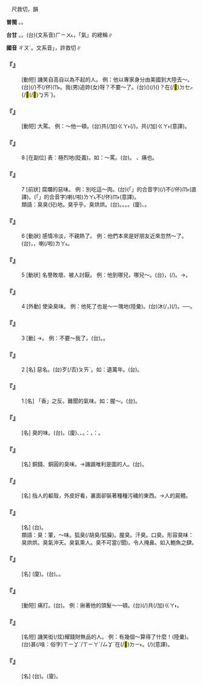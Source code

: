 
=={{ruby|臭|ㄔㄡˋ}}==

　尺救切，{{ruby|宥|ㄧㄡˋ}}韻

'''普閩''' {{ruby|(文)|ㄑㄧㄨ˪}}。{{ruby|(白)|ㄘㄠ˪}}。

'''台甘''' {{ruby|(文)|ㄏㄧㄨ˪}}。{{ruby|(語)|ㄘㄠ˪}}。(台)(文系音)<rt>ㄏㄧㄨ˪</rt>，「氣」的總稱∥

'''國音''' <rt>ㄔㄡˋ</rt>。文系音{{ruby|「|ㄒㄧㄡˋ}}」，許救切∥

    

==='''『{{ruby|臭|ㄔㄡˋ}}{{ruby|美|ㄇㄟˇ}}』'''===
: [動短] 譏笑自高自以為{{ruby|了|ㄌㄧㄠˇ}}不起的人。 例：他以專家身分由美國到大陸去～。(台){{ruby|伊|ㄧ}}{{ruby|用|ㄧㄥ˫/ㄧㆲ˫}}{{ruby|專|ㄗㄨㄢ}}{{ruby|家|ㄍㄚ}}{{ruby|丌|ㆤ}}{{ruby|資|ㄗㄨ}}{{ruby|格|ㄍㆤㆷ}}{{ruby|對|ㄉㄨㄧ˪}}{{ruby|美|ㆠㄧˋ}}{{ruby|國|ㄍㆦㆶ}}{{ruby|去|ㄎㄧ˪}}{{ruby|大|ㄉㄞ˫}}{{ruby|陸|ㄌㄧㆦㆶ ͘}}{{ruby|風|ㄏㆲ}}{{ruby|神|ㄒㄧㄣˊ}}(/{{ruby|招|ㄐㄧㄠ}}{{ruby|搖|ㄧㄠˊ}})不(/伓)<rt>ㆬ˫</rt>{{ruby|知|ㄗㄞ}}{{ruby|<mark>&#xffb4e;</mark>|ㆠㄞˋ}}。我(男)追妳(女)呀？不要～了。(台){{ruby|我|ㆣㄨㄚˋ}}({{ruby|男|ㄌㆰˊ}}){{ruby|去|ㄎㄧ˪}}{{ruby|<mark>&#xf96a3;</mark>|ㄌㄧㆴ}}(/{{ruby|逐|ㆢㄧㆦㆶ}}){{ruby|汝|·ㄌㄧˋ}}({{ruby|女|ㄌㄨˋ}}){{ruby|喔|ㆦ˪}}？{{ruby|汝|ㄌㄧˋ}}{{ruby|免|ㆠㄧㄢˋ}}在(/<mark>&#xf9549;</mark>)<rt>ㄉㆤㆷ</rt>{{ruby|愛|ㄞ˪}}{{ruby|<mark>&#xffad0;</mark>|ㄙㄨㄧˋ}}{/{{ruby|不|ㆬ˫}}{{ruby|知|ㄗㄞ}}<mark>&#xffb4e;</mark>(/<mark>&#xffcda;</mark>)<rt>ㆠㄞˋ</rt>}。
    

==='''『{{ruby|臭|ㄔㄡˋ}}{{ruby|罵|ㄇㄚˋ}}』'''===
: [動短] 大罵。 例：～他一頓。(台)共(/加)<rt>ㄍㄚ˫</rt>{{ruby|伊|ㄧ}}{{ruby|大|ㄉㄨㄚ˫}}{{ruby|罵|ㄇㆤ˫/ㄇㄚ˫}}(/{{ruby|摻|ㄙㆰˋ}}{{ruby|罵|ㄇㆤ˫/ㄇㄚ˫}}){{ruby|一|ㄐㄧㆵ ͘}}{{ruby|場|ㄉㄧㆫˊ/ㄉㄧㆧˊ}}。共(/加)<rt>ㄍㄚ˫</rt>{{ruby|罵|ㄇㆤ˫/ㄇㄚ˫}}{{ruby|到|ㄍㄚㆷ}}{{ruby|臭|ㄘㄠ˪}}{{ruby|頭|ㄊㄠˊ}}{{ruby|雞|ㄍㄨㆤ/ㄍㆤ}}{{ruby|仔|ㄚ}}{{ruby|去|ㄎㄧ˪}}(意譯)。
    

==='''『{{ruby|臭|ㄔㄡˋ}}』'''===
:8  [在副位] 表：極烈地(貶義)。如：～罵。(台){{ruby|大|ㄉㄨㄚ˫}}{{ruby|罵|ㄇㆤ˫/ㄇㄚ˫}}{{ruby|一|ㄐㄧㆵ ͘}}{{ruby|場|ㄉㄧㆧˊ/ㄉㄧㆫˊ}}。 {{ruby|臭|ㄔㄡˋ}}{{ruby|打|ㄉㄚˇ}}、痛{{ruby|打|ㄉㄚˇ}}也。
    

==='''『{{ruby|臭|ㄔㄡˋ}}』'''===
:7  [前狀] 腐爛的惡味。 例：別吃這～肉。(台){{ruby|<mark>&#xffacb;</mark>|ㄗㆤ}}(「{{ruby|只|ㄐㄧˋ}}{{ruby|個|ㆤˊ}}」的合音字){{ruby|臭|ㄘㄠ˪}}(/{{ruby|<mark>&#xffbd2;</mark>|ㄠˋ}}){{ruby|肉|ㆠㄚㆷ}}不(/伓)<rt>ㆬ˫</rt>{{ruby|通|ㄊㄤ}}{{ruby|食|ㄐㄧㄚㆷ ͘}}(直譯)。{{ruby|<mark>&#xffacb;</mark>|ㄗㆤ}}(「{{ruby|只|ㄐㄧˋ}}{{ruby|個|ㆤˊ}}」的合音字){{ruby|肉|ㆠㄚㆷ}}{{ruby|臭|ㄘㄠ˪}}{{ruby|去|ㄎㄧ˪}}喇(/啦)<rt>ㄌㄚ˪</rt>不(/伓)<rt>ㆬ˫</rt>{{ruby|通|ㄊㄤ}}{{ruby|食|ㄐㄧㄚㆷ ͘}}(意譯)。
:類語：臭臭(兒)地。臭乎乎。臭烘烘。(台){{ruby|臭|ㄘㄠ˪}}{{ruby|摸|ㄇㆦ}}{{ruby|摸|ㄇㆦ}}。{{ruby|臭|ㄘㄠ˪}}{{ruby|薟|ㄏㄧㆰ}}{{ruby|薟|ㄏㄧㆰ}}。{{ruby|臭|ㄘㄠ˪}}{{ruby|( )|ㄏㆧ}}{{ruby|( )|ㄏㆧ}}。{{ruby|臭|ㄘㄠ˪}}{{ruby|( )|ㆣㄧㄚˊ}}{{ruby|( )|ㆣㄧㄚˊ}}。(廈){{ruby|臭|ㄘㄠ˪}}{{ruby|奇|ㄍㄧㄚˊ}}{{ruby|奇|ㄍㄧㄚˊ}}、{{ruby|<mark>&#xffbd2;</mark>|ㄠˋ}}{{ruby|膿|ㄌㆲˊ}}{{ruby|膿|ㄌㆲˊ}}。
:
    

==='''『{{ruby|臭|ㄔㄡˋ}}』'''===
:6  [動狀] 感情冷淡，不親熱了。 例：他們本來是好朋友近來忽然～了。(台){{ruby|<mark>&#xffad9;</mark>|ㄧㄣ}}{{ruby|兩|ㄋㆭ˫}}{{ruby|個|ㆤˊ}}{{ruby|本|ㄅㄨㄣˋ}}{{ruby|成|ㄐㄧㆩˊ}}{{ruby|是|ㄒㄧ˫}}{{ruby|好|ㄏㄜˋ}}{{ruby|朋|ㄅㄧㄥˊ}}{{ruby|友|ㄧㄨˋ}}，{{ruby|近|ㄍㄨㄣ˫/ㄍㄧㄣ˫}}{{ruby|來|ㄌㄞˊ}}{{ruby|忽|ㄏㄨㆵ}}{{ruby|然|ㆢㄧㄢˊ/ㄌㄧㄢˊ}}{{ruby|間|ㄍㄢ}}{{ruby|歹|ㄆㆮˋ/ㄆㄞˋ}}{{ruby|去|ㄎㄧ˪}}，{{ruby|無|ㆠㄜˊ}}{{ruby|味|ㆠㄧ˫}}喇(/啦)<rt>ㄌㄚ˪</rt>。
    

==='''『{{ruby|臭|ㄔㄡˋ}}』'''===
:5  [動狀] 名譽敗壞、被人討厭。 例：他到哪兒，哪兒～。(台){{ruby|伊|ㄧ}}{{ruby|行|ㄍㄧㆩˊ}}{{ruby|到|ㄍㄠ˪}}{{ruby|<mark>&#xf8fbd;</mark>|ㄏㄧㄚ}}，{{ruby|<mark>&#xf8fbd;</mark>|ㄏㄧㄚ}}{{ruby|著|ㄉㄧㄜㆷ}}(/{{ruby|都|ㄉㄜ˫}}){{ruby|會|ㄨㆤ˫/ㆤ˫}}{{ruby|臭|ㄘㄠ˪}}。→{{ruby|行|ㄍㄧㆩˊ}}{{ruby|到|ㄍㄠ˪}}{{ruby|<mark>&#xf8fbd;</mark>|ㄏㄧㄚ}}{{ruby|臭|ㄘㄠ˪}}{{ruby|到|ㄍㄠ˪}}{{ruby|<mark>&#xf8fbd;</mark>|ㄏㄧㄚ}}。
    

==='''『{{ruby|臭|ㄔㄡˋ}}』'''===
:4  [外動] 使染臭味。 例：他死了也是～一塊地(陸彙)。(台){{ruby|伊|ㄧ}}{{ruby|若|ㄋㄚ˫}}{{ruby|死|ㄒㄧˋ}}{{ruby|去|ㄎㄧ˪}}{{ruby|不|ㄅㄨㆵ}}{{ruby|過|ㄍㄜ˪}}{{ruby|是|ㄒㄧ˫}}沐(/{{ruby|毣|ㆠㄚㆶ}}，{{ruby|污|ㄨ˪}}{{ruby|染|ㄌㄧㆰˋ}}{{ruby|也|ㄧㄚ˪}}){{ruby|臭|ㄘㄠ˪}}{{ruby|一|ㄐㄧㆵ ͘}}{{ruby|塊|ㄉㆤ˪}}{{ruby|地|ㄉㄨㆤ˫/ㄉㆤ˫}}(/{{ruby|一|ㄐㄧㆵ ͘}}{{ruby|撘|ㄉㄚㆷ}}{{ruby|塗|ㄊㆦˊ}})。──{{ruby|無|ㆠㄜˊ}}{{ruby|大|ㄉㄨㄚ˫}}{{ruby|影|ㄧㄥˋ}}{{ruby|響|ㄏㄧㆲˋ}}。
    

==='''『{{ruby|臭|ㄔㄡˋ}}』'''===
:3  [動] →{{ruby|糗|ㄑㄧㄡˇ}}。 例：不要～我了。(台){{ruby|<mark>&#xffb49;</mark>|ㄇㄞ˪}}{{ruby|付|ㄏㆦ˫}}{{ruby|我|ㆣㄨㄚˋ}}{{ruby|漏|ㄌㄠ˪}}{{ruby|氣|ㄎㄨㄧ˪}}。{{ruby|<mark>&#xffb49;</mark>|ㄇㄞ˪}}{{ruby|笑|ㄑㄧㄜ˪}}{{ruby|我|·ㆣㄨㄚˋ}}。
    

==='''『{{ruby|臭|ㄔㄡˋ}}』'''===
:2  [名] 惡名。(台)歹(/否)<rt>ㄆㄞˋ</rt>{{ruby|名|ㄇㄧㄚˊ}}{{ruby|聲|ㄒㄧㆩ}}。如：遺{{ruby|～|ㄔㄡˋ}}萬年。(台){{ruby|永|ㄧㄥˋ}}{{ruby|遠|ㄨㄢˋ}}{{ruby|留|ㄌㄠˊ}}{{ruby|一|ㄐㄧㆵ ͘}}{{ruby|個|ㆤˊ}}{{ruby|臭|ㄘㄠ˪}}{{ruby|名|ㄇㄧㄚˊ}}。
    

==='''『{{ruby|臭|ㄔㄡˋ}}』'''===
:1  [名] 「香」之反。難聞的氣味。如：腥～。(台){{ruby|臭|ㄘㄠ˪}}{{ruby|臊|ㄘㄜ}}{{ruby|味|ㆠㄧ˫}}。
    

==='''『{{ruby|臭|ㄔㄡˋ}}{{ruby|味|ㄨㄟˋ}}』'''===
: [名] 臭的味。(台){{ruby|臭|ㄘㄠ˪}}{{ruby|味|ㆠㄧ˫}}。(廈){{ruby|漚|ㄠ˪}}{{ruby|味|ㆠㄧ˫}}、{{ruby|漚|ㄠ˪}}{{ruby|風|ㄏㆲ}}、{{ruby|漚|ㄠ˪}}{{ruby|濃|ㄌㆲˊ}}。{{ruby|按|ㄢ˪}}：{{ruby|漚|ㄠ˪}}，{{ruby|諧|ㄏㄞˊ}}：{{ruby|<mark>&#xffbd2;</mark>|ㄠ˪}}。
    

==='''『{{ruby|銅|ㄊㄨㄥˊ}}{{ruby|臭|ㄔㄡˋ}}』'''===
: [名] 銅錢、銅圓的臭味。→譏諷唯利是圖的人。(台){{ruby|臭|ㄘㄠ˪}}{{ruby|銅|ㄉㄤˊ}}{{ruby|<mark>&#xffaf9;</mark>|ㄒㄧㄢ}}{{ruby|味|ㆠㄧ˫}}。
    

==='''『{{ruby|臭|ㄔㄡˋ}}{{ruby|皮|ㄆㄧˊ}}{{ruby|囊|ㄋㄤˊ}}』'''===
: [名] 指人的軀殼，外皮好看，裏面卻裝著種種污穢的東西。→人的屍體。
    

==='''『{{ruby|臭|ㄔㄡˋ}}{{ruby|水|ㄕㄨㄟˇ}}{{ruby|坑|ㄎㄥ}}』'''===
: [名] (台){{ruby|臭|ㄘㄠ˪}}{{ruby|水|ㄗㄨㄧˋ}}{{ruby|堀|ㄎㄨㆵ}}{{ruby|仔|ㄚ}}。
:類語：臭：葷，～味。狐臭(/胡臭/狐臊)。腥臭。汗臭。口臭。形容臭味：臭烘烘。臭氣沖天。臭氣熏人。臭不可當(/聞)。令人掩鼻。如入鮑魚之肆。
:
    

==='''『{{ruby|臭|ㄔㄡˋ}}{{ruby|名|ㄇㄧㄥˊ}}』'''===
: [名] (廈){{ruby|漚|ㄠ˪}}{{ruby|名|ㄇㄧㄚˊ}}。(台){{ruby|歹|ㄆㄞˋ/ㄆㆮˋ}}{{ruby|名|ㄇㄧㄚˊ}}{{ruby|聲|ㄒㄧㆩ}}。{{ruby|<mark>&#xffbd2;</mark>|ㄠ˪}}{{ruby|名|ㄇㄧㄚˊ}}。
    

==='''『{{ruby|臭|ㄔㄡˋ}}{{ruby|打|ㄉㄚˇ}}』'''===
: [動短] 痛打。(台){{ruby|大|ㄉㄨㄚ˫}}{{ruby|扑|ㄆㄚㆷ}}{{ruby|一|ㄐㄧㆵ ͘}}{{ruby|場|ㄉㄧㆧˊ/ㄉㄧㆫˊ}}。 例：揪著他的頭髮～一頓。(台){{ruby|<mark>&#xffca6;</mark>|ㄎㄧㄨˋ}}(/{{ruby|搦|ㄌㄚㆶ ͘}}){{ruby|伊|ㄧ}}{{ruby|丌|ㆤ}}{{ruby|頭|ㄊㄠˊ}}{{ruby|鬃|ㄗㄤ}}共(/加)<rt>ㄍㄚ˫</rt>{{ruby|扑|ㄆㄚㆷ}}{{ruby|<mark>&#xffa42;</mark>|ㄍㄚㆷ}}{{ruby|正|ㄐㄧㆩ}}{{ruby|<mark>&#xf906d;</mark>|ㄊㄧㆰˋ}}。
    

==='''『{{ruby|臭|ㄔㄡˋ}}{{ruby|錢|ㄑㄧㄢˊ}}』'''===
: [名短] 譏笑衒(/炫)耀錢財無品的人。 例：有幾個～算得了什麼！(陸彙)。(台){{ruby|有|ㄨ˫}}{{ruby|幾|ㄍㄨㄧˋ}}{{ruby|個|ㆤˊ}}{{ruby|仔|ㄚ}}{{ruby|臭|ㄘㄠ˪}}{{ruby|錢|ㄐㆪˊ}}{{ruby|無|ㆠㄜˊ}}甚(/啥：俗字)<rt>ㄒㄧㆩˋ/ㄒㄧㄚˋ/ㄙㆩˋ</rt>在(/<mark>&#xf9853;</mark>)<rt>ㄉㄧ˫</rt>{{ruby|咧|ㄌㆤ˪}}。{{ruby|靠|ㄎㄜ˪}}{{ruby|伊|ㄧ}}{{ruby|有|ㄨ˫}}{{ruby|一|ㄐㄧㆵ ͘}}{{ruby|屑|ㄙㄨㆵ}}{{ruby|仔|ㄚ}}{{ruby|錢|ㄐㆪˊ}}{{ruby|亦|ㄧㄚㆷ ͘}}{{ruby|著|ㄉㄧㄜㆷ}}(/{{ruby|都|ㄉㄜ˫}}){{ruby|激|ㄍㄧㆤㆶ}}{{ruby|氣|ㄎㄨㄧ˪}}{{ruby|到|ㄍㄚㆷ}}{{ruby|按|ㄢ˪}}{{ruby|爾|ㄋㆤ/ㄋㄧ}}(意譯)。
    

==='''『{{ruby|臭|ㄔㄡˋ}}{{ruby|蟲|ㄔㄨㄥˊ}}』'''===
: [名] (台){{ruby|木|ㆠㄚㆶ}}{{ruby|→|ㆠㄚㆵ}}{{ruby|虱|ㄙㄚㆵ}}。(廈){{ruby|壁|ㄅㄧㄚㆷ}}{{ruby|虱|ㄙㄚㆵ}}。
    
